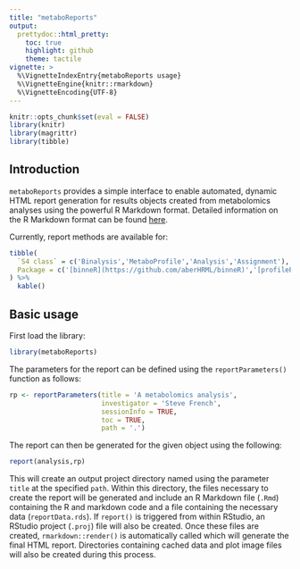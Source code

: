 ```yaml
---
title: "metaboReports"
output: 
  prettydoc::html_pretty:
    toc: true
    highlight: github
    theme: tactile
vignette: >
  %\VignetteIndexEntry{metaboReports usage}
  %\VignetteEngine{knitr::rmarkdown}
  %\VignetteEncoding{UTF-8}
---
```


```r
knitr::opts_chunk$set(eval = FALSE)
library(knitr)
library(magrittr)
library(tibble)
```

## Introduction

`metaboReports` provides a simple interface to enable automated, dynamic HTML report generation for results objects created from metabolomics analyses using the powerful R Markdown format.
Detailed information on the R Markdown format can be found [here](https://bookdown.org/yihui/rmarkdown/).

Currently, report methods are available for:

```r
tibble(
  `S4 class` = c('Binalysis','MetaboProfile','Analysis','Assignment'),
  Package = c('[binneR](https://github.com/aberHRML/binneR)','[profilePro](https://github.com/jasenfinch/profilePro)','[metabolyseR](https://github.com/jasenfinch/metabolyseR)','[MFassign](https://github.com/jasenfinch/MFassign)')
) %>%
  kable()
```

## Basic usage

First load the library:

```r
library(metaboReports)
```

The parameters for the report can be defined using the `reportParameters()` function as follows:

```r
rp <- reportParameters(title = 'A metabolomics analysis',
                       investigator = 'Steve French',
                       sessionInfo = TRUE,
                       toc = TRUE,
                       path = '.')
```

The report can then be generated for the given object using the following:

```r
report(analysis,rp)
```

This will create an output project directory named using the parameter `title` at the specified `path`.
Within this directory, the files necessary to create the report will be generated and include an R Markdown file (`.Rmd`) containing the R and markdown code and a file containing the necessary data (`reportData.rds`).
If `report()` is triggered from within RStudio, an RStudio project (`.proj`) file will also be created.
Once these files are created, `rmarkdown::render()` is automatically called which will generate the final HTML report.
Directories containing cached data and plot image files will also be created during this process.


